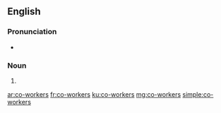 ==English==

===Pronunciation===
* {{IPA| /kəʊˈwɜː.kərz/}}

===Noun===
{{head|en|plural}}

# {{plural of|co-worker|lang=en|nocat=1}}

[[ar:co-workers]]
[[fr:co-workers]]
[[ku:co-workers]]
[[mg:co-workers]]
[[simple:co-workers]]